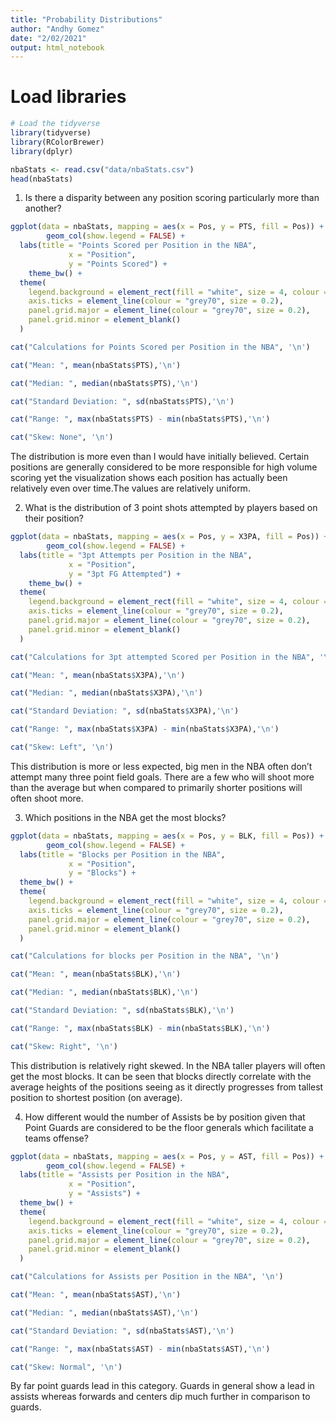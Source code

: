 ---
title: "Probability Distributions"
author: "Andhy Gomez"
date: "2/02/2021"
output: html_notebook
---

# Load libraries
```{r}
# Load the tidyverse
library(tidyverse)
library(RColorBrewer)
library(dplyr)
```


```{r}
nbaStats <- read.csv("data/nbaStats.csv")
head(nbaStats)
```

1. Is there a disparity between any position scoring particularly more than another?

```{r}
ggplot(data = nbaStats, mapping = aes(x = Pos, y = PTS, fill = Pos)) +
        geom_col(show.legend = FALSE) +
  labs(title = "Points Scored per Position in the NBA",
             x = "Position",
             y = "Points Scored") +
    theme_bw() + 
  theme(
    legend.background = element_rect(fill = "white", size = 4, colour = "white"),
    axis.ticks = element_line(colour = "grey70", size = 0.2),
    panel.grid.major = element_line(colour = "grey70", size = 0.2),
    panel.grid.minor = element_blank()
  )
```

```{r}
cat("Calculations for Points Scored per Position in the NBA", '\n')

cat("Mean: ", mean(nbaStats$PTS),'\n')

cat("Median: ", median(nbaStats$PTS),'\n')

cat("Standard Deviation: ", sd(nbaStats$PTS),'\n')

cat("Range: ", max(nbaStats$PTS) - min(nbaStats$PTS),'\n')

cat("Skew: None", '\n')
```

The distribution is more even than I would have initially believed. Certain positions are generally considered to be more responsible for high volume scoring yet the visualization shows each position has actually been relatively even over time.The values are relatively uniform.


2. What is the distribution of 3 point shots attempted by players based on their position?

```{r}
ggplot(data = nbaStats, mapping = aes(x = Pos, y = X3PA, fill = Pos)) +
        geom_col(show.legend = FALSE) +
  labs(title = "3pt Attempts per Position in the NBA",
             x = "Position",
             y = "3pt FG Attempted") +
    theme_bw() + 
  theme(
    legend.background = element_rect(fill = "white", size = 4, colour = "white"),
    axis.ticks = element_line(colour = "grey70", size = 0.2),
    panel.grid.major = element_line(colour = "grey70", size = 0.2),
    panel.grid.minor = element_blank()
  )
```
```{r}
cat("Calculations for 3pt attempted Scored per Position in the NBA", '\n')

cat("Mean: ", mean(nbaStats$X3PA),'\n')

cat("Median: ", median(nbaStats$X3PA),'\n')

cat("Standard Deviation: ", sd(nbaStats$X3PA),'\n')

cat("Range: ", max(nbaStats$X3PA) - min(nbaStats$X3PA),'\n')

cat("Skew: Left", '\n')
```
This distribution is more or less expected, big men in the NBA often don't attempt many three point field goals. There are a few who will shoot more than the average but when compared to primarily shorter positions will often shoot more.


3. Which positions in the NBA get the most blocks?

```{r}
ggplot(data = nbaStats, mapping = aes(x = Pos, y = BLK, fill = Pos)) +
        geom_col(show.legend = FALSE) +
  labs(title = "Blocks per Position in the NBA",
             x = "Position",
             y = "Blocks") +
  theme_bw() + 
  theme(
    legend.background = element_rect(fill = "white", size = 4, colour = "white"),
    axis.ticks = element_line(colour = "grey70", size = 0.2),
    panel.grid.major = element_line(colour = "grey70", size = 0.2),
    panel.grid.minor = element_blank()
  )
```

```{r}
cat("Calculations for blocks per Position in the NBA", '\n')

cat("Mean: ", mean(nbaStats$BLK),'\n')

cat("Median: ", median(nbaStats$BLK),'\n')

cat("Standard Deviation: ", sd(nbaStats$BLK),'\n')

cat("Range: ", max(nbaStats$BLK) - min(nbaStats$BLK),'\n')

cat("Skew: Right", '\n')
```
This distribution is relatively right skewed. In the NBA taller players will often get the most blocks. It can be seen that blocks directly correlate with the average heights of the positions seeing as it directly progresses from tallest position to shortest position (on average).


4. How different would the number of Assists be by position given that Point Guards are considered to be the floor generals which facilitate a teams offense?

```{r}
ggplot(data = nbaStats, mapping = aes(x = Pos, y = AST, fill = Pos)) +
        geom_col(show.legend = FALSE) +
  labs(title = "Assists per Position in the NBA",
             x = "Position",
             y = "Assists") +
  theme_bw() + 
  theme(
    legend.background = element_rect(fill = "white", size = 4, colour = "white"),
    axis.ticks = element_line(colour = "grey70", size = 0.2),
    panel.grid.major = element_line(colour = "grey70", size = 0.2),
    panel.grid.minor = element_blank()
  )
```
```{r}
cat("Calculations for Assists per Position in the NBA", '\n')

cat("Mean: ", mean(nbaStats$AST),'\n')

cat("Median: ", median(nbaStats$AST),'\n')

cat("Standard Deviation: ", sd(nbaStats$AST),'\n')

cat("Range: ", max(nbaStats$AST) - min(nbaStats$AST),'\n')

cat("Skew: Normal", '\n')
```
By far point guards lead in this category. Guards in general show a lead in assists whereas forwards and centers dip much further in comparison to guards.





